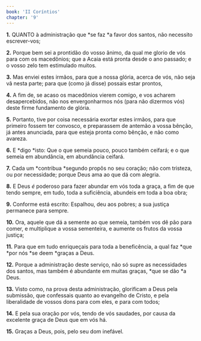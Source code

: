```yaml
---
book: 'II Coríntios'
chapter: '9'
---
```


**1.** QUANTO à administração que *se faz *a favor dos santos, não necessito escrever-vos;

**2.** Porque bem sei a prontidão do vosso ânimo, da qual me glorio de vós para com os macedônios; que a Acaia está pronta desde o ano passado; e o vosso zelo tem estimulado muitos.

**3.** Mas enviei estes irmãos, para que a nossa glória, acerca de vós, não seja vã nesta parte; para que (como já disse) possais estar prontos,

**4.** A fim de, se acaso os macedônios vierem comigo, e vos acharem desapercebidos, não nos envergonharmos nós (para não dizermos vós) deste firme fundamento de glória.

**5.** Portanto, tive por coisa necessária exortar estes irmãos, para que primeiro fossem ter convosco, e preparassem de antemão a vossa bênção, já antes anunciada, para que esteja pronta como bênção, e não como avareza.

**6.** E *digo *isto: Que o que semeia pouco, pouco também ceifará; e o que semeia em abundância, em abundância ceifará.

**7.** Cada um *contribua *segundo propôs no seu coração; não com tristeza, ou por necessidade; porque Deus ama ao que dá com alegria.

**8.** E Deus *é* poderoso para fazer abundar em vós toda a graça, a fim de que tendo sempre, em tudo, toda a suficiência, abundeis em toda a boa obra;

**9.** Conforme está escrito: Espalhou, deu aos pobres; a sua justiça permanece para sempre.

**10.** Ora, aquele que dá a semente ao que semeia, também vos dê pão para comer, e multiplique a vossa sementeira, e aumente os frutos da vossa justiça;

**11.** Para que em tudo enriqueçais para toda a beneficência, a qual faz *que *por nós *se deem *graças a Deus.

**12.** Porque a administração deste serviço, não só supre as necessidades dos santos, mas também é abundante em muitas graças, *que se dão *a Deus.

**13.** Visto como, na prova desta administração, glorificam a Deus pela submissão, que confessais quanto ao evangelho de Cristo, e pela liberalidade de vossos dons para com eles, e para com todos;

**14.** E pela sua oração por vós, tendo de vós saudades, por causa da excelente graça de Deus que em vós há.

**15.** Graças a Deus, pois, pelo seu dom inefável.